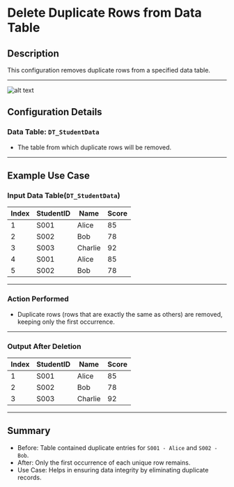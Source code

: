# Delete Duplicate Rows from Data Table

## Description

This configuration removes duplicate rows from a specified data table.

---

![alt text](../../../assets/datatable/delete-duplicate-rows-from-data-table.png)

## Configuration Details

### Data Table: `DT_StudentData`

- The table from which duplicate rows will be removed.

---

## Example Use Case

### Input Data Table(`DT_StudentData`)

| Index | StudentID | Name    | Score |
|-------|----------|---------|------|
| 1     | S001     | Alice   | 85   |
| 2     | S002     | Bob     | 78   |
| 3     | S003     | Charlie | 92   |
| 4     | S001     | Alice   | 85   |
| 5     | S002     | Bob     | 78   |

---

### Action Performed

- Duplicate rows (rows that are exactly the same as others) are removed, keeping only the first occurrence.

---

### Output After Deletion

| Index | StudentID | Name    | Score |
|-------|----------|---------|------|
| 1     | S001     | Alice   | 85   |
| 2     | S002     | Bob     | 78   |
| 3     | S003     | Charlie | 92   |

---

## Summary

- Before: Table contained duplicate entries for `S001 - Alice` and `S002 - Bob`.
- After: Only the first occurrence of each unique row remains.
- Use Case: Helps in ensuring data integrity by eliminating duplicate records.